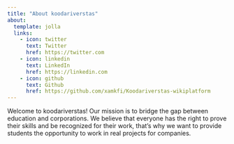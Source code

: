 ```yaml
---
title: "About koodariverstas"
about:
  template: jolla
  links:
    - icon: twitter
      text: Twitter
      href: https://twitter.com
    - icon: linkedin
      text: LinkedIn
      href: https://linkedin.com
    - icon: github
      text: Github
      href: https://github.com/xamkfi/Koodariverstas-wikiplatform
---
```


Welcome to koodariverstas! Our mission is to bridge the gap between education and corporations. We believe that everyone has the right to prove their skills and be recognized for their work, that's why we want to provide students the opportunity to work in real projects for companies.